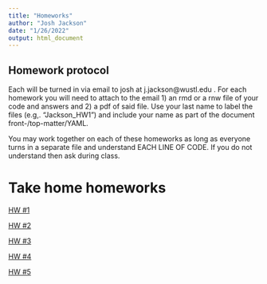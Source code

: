 ```yaml
---
title: "Homeworks"
author: "Josh Jackson"
date: "1/26/2022"
output: html_document
---
```



## Homework protocol

Each will be turned in via email to josh at j.jackson@wustl.edu . For each homework you will need to attach to the email 1) an rmd or a rnw file of your code and answers and 2) a pdf of said file. Use your last name to label the files (e.g,. “Jackson_HW1”) and include your name as part of the document front-/top-matter/YAML.

You may work together on each of these homeworks as long as everyone turns in a separate file and understand EACH LINE OF CODE. If you do not understand then ask during class. 

# Take home homeworks

[HW #1](/Homeworks/HW-1.html)

[HW #2](/Homeworks/HW-2.html)

[HW #3](/Homeworks/HW-3.html)

[HW #4](/Homeworks/HW-4.html)

[HW #5](/Homeworks/HW-5.html)

